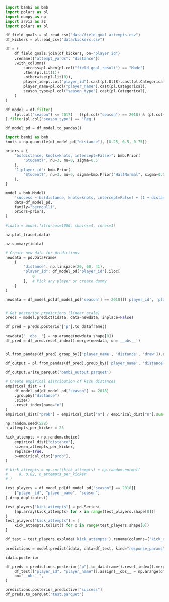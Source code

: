 
```python
import bambi as bmb
import polars as pl
import numpy as np
import arviz as az
import polars as pl
```


```python

df_field_goals = pl.read_csv("data/field_goal_attempts.csv")
df_kickers = pl.read_csv("data/kickers.csv")

df = (
    df_field_goals.join(df_kickers, on="player_id")
    .rename({"attempt_yards": "distance"})
    .with_columns(
        success=pl.when(pl.col("field_goal_result") == "Made")
        .then(pl.lit(1))
        .otherwise(pl.lit(0)),
        player_id=pl.col("player_id").cast(pl.Utf8).cast(pl.Categorical),
        player_name=pl.col("player_name").cast(pl.Categorical),
        season_type=pl.col("season_type").cast(pl.Categorical),
    )
)

df_model = df.filter(
    (pl.col("season") <= 2017) | ((pl.col("season") == 2018) & (pl.col("week") <= 6))
).filter(pl.col('season_type') == 'Reg')

df_model_pd = df_model.to_pandas()

```


```python
import bambi as bmb
knots = np.quantile(df_model_pd["distance"], [0.25, 0.5, 0.75])

priors = {
    "bs(distance, knots=knots, intercept=False)": bmb.Prior(
        "StudentT", nu=3, mu=0, sigma=0.5
    ),
    "1|player_id": bmb.Prior(
        "StudentT", nu=3, mu=0, sigma=bmb.Prior("HalfNormal", sigma=0.5)
    ),
}

model = bmb.Model(
    "success ~ bs(distance, knots=knots, intercept=False) + (1 + distance | player_id)",
    data=df_model_pd,
    family="bernoulli",
    priors=priors,
)

#idata = model.fit(draws=1000, chains=4, cores=1)
```

```python
az.plot_trace(idata)
```


```python
az.summary(idata)
```

```python
# Create new data for predictions
newdata = pd.DataFrame(
    {
        "distance": np.linspace(20, 60, 41),
        "player_id": df_model_pd["player_id"].iloc[
            0
        ],  # Pick any player or create dummy
    }
)

newdata = df_model_pd[df_model_pd['season'] == 2018][['player_id', 'player_name']].drop_duplicates().assign(key = 1).merge(pd.DataFrame({'distance': [x for x in range(20, 61)]}).assign(key = 1), on='key')


# Get posterior predictions (linear scale)
preds = model.predict(idata, data=newdata, inplace=False)

df_pred = preds.posterior['p'].to_dataframe()

newdata['__obs__'] = np.arange(newdata.shape[0])
df_pred = df_pred.reset_index().merge(newdata, on='__obs__')


pl.from_pandas(df_pred).group_by(['player_name', 'distance', 'draw']).agg(pl.col('p').mean())

df_output = pl.from_pandas(df_pred).group_by(['player_name', 'distance', 'draw']).agg(pl.col('p').mean())

df_output.write_parquet('bambi_output.parquet')

```

```python
# Create empirical distribution of kick distances
empirical_dist = (
    df_model_pd[df_model_pd["season"] <= 2018]
    .groupby("distance")
    .size()
    .reset_index(name="n")
)
empirical_dist["prob"] = empirical_dist["n"] / empirical_dist["n"].sum()

np.random.seed(528)
n_attempts_per_kicker = 25

kick_attempts = np.random.choice(
    empirical_dist["distance"],
    size=n_attempts_per_kicker,
    replace=True,
    p=empirical_dist["prob"],
)

# kick_attempts = np.sort(kick_attempts) + np.random.normal(
#     0, 0.02, n_attempts_per_kicker
# )

test_players = df_model_pd[df_model_pd["season"] == 2018][
    ["player_id", "player_name", "season"]
].drop_duplicates()

test_players["kick_attempts"] = pd.Series(
    [np.array(kick_attempts) for x in range(test_players.shape[0])]
)
test_players["kick_attempts"] = [
    kick_attempts.tolist() for x in range(test_players.shape[0])
]

df_test = test_players.explode('kick_attempts').rename(columns={'kick_attempts':'distance'})

```

```python
predictions = model.predict(idata, data=df_test, kind="response_params", inplace=False)

idata.posterior
```

```python
df_preds = predictions.posterior["p"].to_dataframe().reset_index().merge(
    df_test[["player_id", "player_name"]].assign(__obs__ = np.arange(df_test.shape[0])),
    on="__obs__",
)
```

```python
predictions.posterior_predictive["success"]
df_preds.to_parquet("test.parquet")
```
